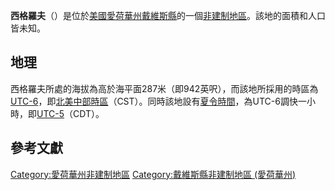 {{noteTA
|G1=USState
|G2=地名
|G3=Unit
}}
{{Infobox settlement
|official_name            = 西格羅夫
|native_name = West Grove
|settlement_type          = [[非建制地區|非建制地區]]
|image_skyline            = 
|imagesize                = 
|image_map                = 
|mapsize                  = 
|pushpin_map              = USA Iowa
|pushpin_label            = 西格羅夫
|pushpin_label_position   = top
|pushpin_map_caption      = 西格羅夫在愛荷華州的位置
|subdivision_type         = [[世界政區索引|國家]]
|subdivision_type1        = [[美国州份|州份]]
|subdivision_type2        = [[愛荷華州行政区划|縣]]
|subdivision_name         = [[美国|美国]]
|subdivision_name1        = [[愛荷華州|愛荷華州]]
|subdivision_name2        = [[戴維斯縣_(愛荷華州)|戴維斯縣]]
|elevation_ft             = 942
|elevation_m              = 287
|area_total_km2           = 
|area_total_sq_mi         = 
|area_land_km2            = 
|area_land_sq_mi          = 
|area_water_km2           = 
|area_water_sq_mi         = 
|population_as_of         = 2010
|population_footnotes     = 
|population_total         = 
|population_metro         = 
|population_density_km2   = auto
|population_density_sq_mi = auto
|timezone                 = [[北美中部时区|北美中部时区]]
|utc_offset               = -6
|coordinates              = {{coord|40|43|29|N|92|33|37|W|display=inline,title}}
| coor_pinpoint           = 
| coordinates_footnotes   = 
|timezone_DST             = CDT
|utc_offset_DST           = -5
|postal_code_type         = [[美國郵區編號|郵區編號]]
|postal_code              = 
|area_code                = {{link-en|电话区号641|Area code 641|641}}
|blank_name = [[地名信息系统|GNIS ID]]
|blank_info = 462862<ref name="GNIS">{{cite gnis|462862|West Grove}}</ref>
}}
'''西格羅夫'''（{{lang-en|West Grove}}）是位於[[美國|美國]][[愛荷華州|愛荷華州]][[戴維斯縣_(愛荷華州)|戴維斯縣]]的一個[[非建制地區|非建制地區]]。該地的面積和人口皆未知。

== 地理 ==
西格羅夫所處的海拔為高於海平面287米（即942英呎），而該地所採用的時區為[[UTC-6|UTC-6]]，即[[北美中部時區|北美中部時區]]（CST）。同時該地設有[[夏令時間|夏令時間]]，為UTC-6調快一小時，即[[UTC-5|UTC-5]]（CDT）。

== 參考文獻 ==
{{reflist}}

{{戴維斯縣 (愛荷華州)}}

{{DEFAULTSORT:West Grove}}
[[Category:愛荷華州非建制地區|Category:愛荷華州非建制地區]]
[[Category:戴維斯縣非建制地區_(愛荷華州)|Category:戴維斯縣非建制地區 (愛荷華州)]]

{{Iowa-geo-stub}}